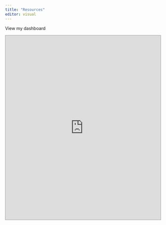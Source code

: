 ```yaml
---
title: "Resources"
editor: visual
---
```


View my dashboard

 <iframe src="https://hunter.maps.arcgis.com/apps/dashboards/7e1f3f538c274c6aba5f92e7bcdec2ea" width="100%" height="600" style="border:1px solid #949996;" title="Green Roofs Dashboard"></iframe> 

